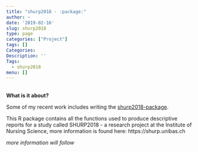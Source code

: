 ```yaml
---
title: "shurp2018 - :package:"
author: ~
date: '2019-02-16'
slug: shurp2018
type: page
categories: ["Project"]
tags: []
Categories:
Description: ''
Tags:
  - shurp2018
menu: []
---
```


\
**What is it about?**

Some of my recent work includes writing the [shurp2018-package](https://cathblatter.github.io/shurp2018). 

This R package contains all the functions used to produce descriptive reports for a study called SHURP2018 - a research project at the Institute of Nursing Science, more information is found here: https://shurp.unibas.ch 


*more information will follow*

